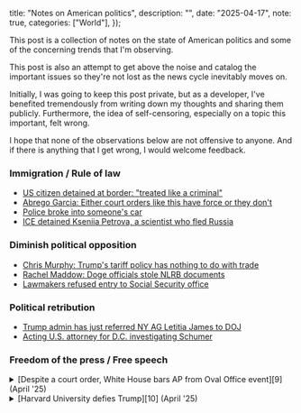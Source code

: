 
  title: "Notes on American politics",
  description: "",
  date: "2025-04-17",
  note: true,
  categories: ["World"],
});



This post is a collection of notes on the state of American politics and some of the concerning trends that I'm observing. 

This post is also an attempt to get above the noise and catalog the important issues so they're not lost as the news cycle inevitably moves on.


Initially, I was going to keep this post private, but as a developer, I've benefited tremendously from writing down my thoughts and sharing them publicly. Furthermore, the idea of self-censoring, especially on a topic this important, felt wrong.

I hope that none of the observations below are not offensive to anyone. And if there is anything that I get wrong, I would welcome feedback. 


### Immigration / Rule of law 

* [US citizen detained at border: "treated like a criminal"][3]
* [Abrego Garcia: Either court orders like this have force or they don't][4]
* [Police broke into someone's car][5]
* [ICE detained Kseniia Petrova, a scientist who fled Russia][8]

### Diminish political opposition

* [Chris Murphy: Trump's tariff policy has nothing to do with trade][1]
* [Rachel Maddow: Doge officials stole NLRB documents][2]
* [Lawmakers refused entry to Social Security office][7]

### Political retribution 

* [Trump admin has just referred NY AG Letitia James to DOJ][6]
* [Acting U.S. attorney for D.C. investigating Schumer][11]


### Freedom of the press / Free speech 


<Details>
  <Summary>[Despite a court order, White House bars AP from Oval Office event][9] (April '25)</Summary>
  
The White House barred AP journalists from an Oval Office event, ignoring a court order in their dispute over the outlet’s refusal to rename the Gulf of Mexico.

The upcoming appeals hearing will decide if the executive branch can punish news organizations for their editorial choices—a ruling that could define the limits of government power and shape the future of press freedom in the United States.
</Details>
 
<Details>
  <Summary>[Harvard University defies Trump][10] (April '25)</Summary>
  
  Harvard University refused to follow the Trump administration’s directives on admissions and campus policies, prompting a freeze of about $2.2 billion in federal grants and $60 million in contracts.

This clash may decide whether the government can leverage federal funding to influence or punish a university’s speech and viewpoints—potentially redefining First Amendment protections in higher education.
</Details>


[1]: https://www.ft.com/content/6d0c25e1-f8e5-43d6-88eb-5587df9f58a1?sharetype=blocked
[2]: https://x.com/cwebbonline/status/1912508780950299083
[3]: https://www.nbcboston.com/news/politics/treated-like-a-criminal-us-citizen-says-he-was-detained-returning-from-canada/3686188/
[4]: https://x.com/amandaknox/status/1912653594127638992
[5]: https://x.com/FlippersUpNow/status/1912231795753447702
[6]: https://x.com/CalltoActivism/status/1912315598303867031
[7]: https://x.com/Rep_Stansbury/status/1911925194702430235
[8]: https://www.nytimes.com/2025/04/11/science/russian-scientist-ice-detained-harvard.html
[9]: https://apnews.com/article/trump-ap-press-freedom-court-gulf-caffd32aa8ec6b04a50b8c5277d7c9cb
[10]: https://thehill.com/opinion/education/5252002-harvard-university-defies-trump/
[11]: https://www.cbsnews.com/news/acting-u-s-attorney-inquiry-schumer-possible-threat-doge-supreme-court-justices/
